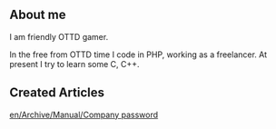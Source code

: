 ==About me==
I am friendly OTTD gamer.

In the free from OTTD time I code in PHP, working as a freelancer.
At present I try to learn some C, C++.

==Created Articles==
[[en/Archive/Manual/Company password]]